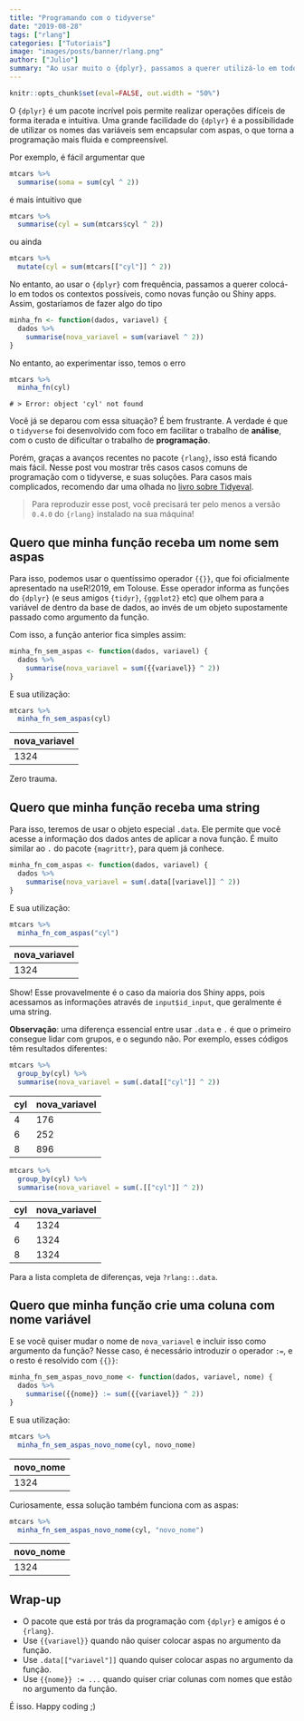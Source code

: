 ```yaml
---
title: "Programando com o tidyverse"
date: "2019-08-28"
tags: ["rlang"]
categories: ["Tutoriais"]
image: "images/posts/banner/rlang.png"
author: ["Julio"]
summary: "Ao usar muito o {dplyr}, passamos a querer utilizá-lo em todos os contextos possíveis. Mas isso gera dificuldades na hora de criar funções. Nesse post vamos discutir como resolver isso usando os novos recursos do pacote {rlang}"
---
```


```r
knitr::opts_chunk$set(eval=FALSE, out.width = "50%")
```

O `{dplyr}` é um pacote incrível pois permite realizar operações difíceis de forma iterada e intuitiva. Uma grande facilidade do `{dplyr}` é a possibilidade de utilizar os nomes das variáveis sem encapsular com aspas, o que torna a programação mais fluida e compreensível.

Por exemplo, é fácil argumentar que

```r
mtcars %>% 
  summarise(soma = sum(cyl ^ 2))
```

é mais intuitivo que

```r
mtcars %>% 
  summarise(cyl = sum(mtcars$cyl ^ 2))
```

ou ainda

```r
mtcars %>% 
  mutate(cyl = sum(mtcars[["cyl"]] ^ 2))
```

No entanto, ao usar o `{dplyr}` com frequência, passamos a querer colocá-lo em todos os contextos possíveis, como novas função ou Shiny apps. Assim, gostaríamos de fazer algo do tipo

```r
minha_fn <- function(dados, variavel) {
  dados %>% 
    summarise(nova_variavel = sum(variavel ^ 2))
}
```

No entanto, ao experimentar isso, temos o erro

```r
mtcars %>% 
  minha_fn(cyl)
```

    # > Error: object 'cyl' not found 


Você já se deparou com essa situação? É bem frustrante. A verdade é que o `tidyverse` foi desenvolvido com foco em facilitar o trabalho de __análise__, com o custo de dificultar o trabalho de __programação__.

Porém, graças a avanços recentes no pacote `{rlang}`, isso está ficando mais fácil. Nesse post vou mostrar três casos casos comuns de programação com o tidyverse, e suas soluções. Para casos mais complicados, recomendo dar uma olhada no [livro sobre Tidyeval](https://tidyeval.tidyverse.org/index.html).

> Para reproduzir esse post, você precisará ter pelo menos a versão `0.4.0` do `{rlang}` instalado na sua máquina!

## Quero que minha função receba um nome sem aspas

Para isso, podemos usar o quentíssimo operador `{{}}`, que foi oficialmente apresentado na useR!2019, em Tolouse. Esse operador informa as funções do `{dplyr}` (e seus amigos `{tidyr}`, `{ggplot2}` etc) que olhem para a variável de dentro da base de dados, ao invés de um objeto supostamente passado como argumento da função.

Com isso, a função anterior fica simples assim:

```r
minha_fn_sem_aspas <- function(dados, variavel) {
  dados %>% 
    summarise(nova_variavel = sum({{variavel}} ^ 2))
}
```

E sua utilização: 

```r
mtcars %>% 
  minha_fn_sem_aspas(cyl)
```

| nova_variavel|
|-------------|
|          1324|

Zero trauma.

## Quero que minha função receba uma string

Para isso, teremos de usar o objeto especial `.data`. Ele permite que você acesse a informação dos dados antes de aplicar a nova função. É muito similar ao `.` do pacote `{magrittr}`, para quem já conhece.

```r
minha_fn_com_aspas <- function(dados, variavel) {
  dados %>% 
    summarise(nova_variavel = sum(.data[[variavel]] ^ 2))
}
```

E sua utilização: 

```r
mtcars %>% 
  minha_fn_com_aspas("cyl")
```

| nova_variavel|
|-------------|
|          1324|


Show! Esse provavelmente é o caso da maioria dos Shiny apps, pois acessamos as informações através de `input$id_input`, que geralmente é uma string.

__Observação__: uma diferença essencial entre usar `.data` e `.` é que o primeiro consegue lidar com grupos, e o segundo não. Por exemplo, esses códigos têm resultados diferentes:

```r
mtcars %>% 
  group_by(cyl) %>% 
  summarise(nova_variavel = sum(.data[["cyl"]] ^ 2))
```

| cyl| nova_variavel|
|---|-------------|
|   4|           176|
|   6|           252|
|   8|           896|

```r
mtcars %>% 
  group_by(cyl) %>% 
  summarise(nova_variavel = sum(.[["cyl"]] ^ 2))
```

| cyl| nova_variavel|
|---|-------------|
|   4|          1324|
|   6|          1324|
|   8|          1324|

Para a lista completa de diferenças, veja `?rlang::.data`.

## Quero que minha função crie uma coluna com nome variável

E se você quiser mudar o nome de `nova_variavel` e incluir isso como argumento da função? Nesse caso, é necessário introduzir o operador `:=`, e o resto é resolvido com `{{}}`:

```r
minha_fn_sem_aspas_novo_nome <- function(dados, variavel, nome) {
  dados %>% 
    summarise({{nome}} := sum({{variavel}} ^ 2))
}
```

E sua utilização: 

```r
mtcars %>% 
  minha_fn_sem_aspas_novo_nome(cyl, novo_nome)
```

| novo_nome|
|---------|
|      1324|

Curiosamente, essa solução também funciona com as aspas:

```r
mtcars %>% 
  minha_fn_sem_aspas_novo_nome(cyl, "novo_nome")
```

| novo_nome|
|---------|
|      1324|

## Wrap-up

- O pacote que está por trás da programação com `{dplyr}` e amigos é o `{rlang}`.
- Use `{{variavel}}` quando não quiser colocar aspas no argumento da função.
- Use `.data[["variavel"]]` quando quiser colocar aspas no argumento da função.
- Use `{{nome}} := ...` quando quiser criar colunas com nomes que estão no argumento da função.

É isso. Happy coding ;)









